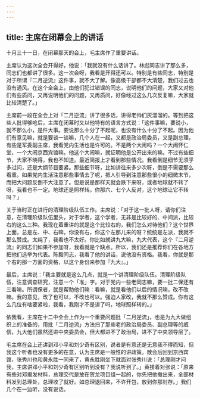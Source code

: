 ```yaml
---
---
---
```

title: 主席在闭幕会上的讲话
---




十月三十一日，在闭幕那天的会上，毛主席作了重要讲话。

主席认为这次全会开得好，他说：「我就没有什么话讲了。林彪同志讲了那么多，同志们也都讲了很多。这一次会呀，我看是开得还可以。特别是有些同志，特别是对于所谓『二月逆流』这件事，就不大了解。像高级干部都不大清楚，我们过去也没有通风。在这个全会上，由他们犯过错误的同志，说明他们的问题，大家又对他们有些质问，又再说明他们的问题，又再质问，好像经过这么几次反复嘛，大家就比较清楚了。」

主席前一段在全会上对「二月逆流」讲了很多话，讲得老帅们灰溜溜的。等到把这些人批得够呛后，主席在闭幕时又以他特有的语言方式说：「这件事嘛，要说小，就不那么小，是件大事。要说那么十分了不起呢，也没有什么十分了不起。因为他们有意见嘛，就是要谈一谈嘛，几个人在一起，又都是政治局委员，又是副总理，有些是军委副主席，我看党内生活也是许可的。不是两个大闹吗？一个大闹怀仁堂，一个大闹京西宾馆嘛。他这个大闹嘛，就证明他是公开出来的嘛。不过有些细节，大家不晓得，我也不知道。最近简报上才看到那些情况。我看倒是细节无须乎多过问，还是大纲节目要紧。那些细节呀，比如讲往来多少次呀，倒是不需要那么看重。如果党内生活注意那些事情去了呢，把人引导到注意那些很小的细微末节，而把大问题反倒不大注意了。但是说是那样天就会跌下来呀，或者地球就不转了呀，我看也不一定。地球还是照样转。你那六、七个人反对，这个地球让它不转吗？」

关于当时正在进行的清理阶级队伍工作。主席说：「对于这一批人呀，请你们注意，在清理阶级队伍里头，对于学者，这个学者，无非是比较好的、中间派，比较右的这么三种。我现在着重讲的就是这个比较右的，我们怎么对待他们？这个世界上面，总是左、中、右嘛，你没有右，你这个左那儿来的呀？统统是左派，我就不那么赞成。太纯了，我看也不太好。你比如就讲九大嘛，九大代表，这个『二月逆流』的同志们如果不参加呀，我看就是个缺点。所以，我们还是推荐你们在各地方把他们选举为代表。陈毅同志，我看了他的讲话，说他没有资格。我看，你就是那个右的那一方面的资格，以这个身份来参加『九大』。」

最后，主席说：「我主要就是这么几点，就是一个讲清理阶级队伍。清理阶级队伍，注意调查研究，注意一个「准」字。对于党内一些老同志嘛，要一批二保还有三看嘛。所谓保者，就是帮助他们嘛：看嘛，就是看他们以后的情况嘛，改不改嘛。我的意见，改了也可以，不改也可以。强迫人家改，我就不那么赞成。你有这么几位有啥要紧啦，我看，我刚才不是讲了吗，地球照样转的。」

依我看，主席在十二中全会上作为一个重要问题批「二月逆流」，也是为九大做组织上的准备的，用批「二月逆流」方法扫了那些老的政治局委员、副总理等的威信，九大他们虽然还进中央委员会，但大都进不了政治局，进不了中央领导层了。

毛主席在会上还讲到邓小平和刘少奇有区别，说者是有意还是无意我不得而知，但我这个听者也没有更多的在意，认为主席是一般性的讲政策。散会后回到京西宾馆，张秀川也和黄永胜一同来了，黄永胜刚坐下就面对张秀川说：「总理刚才问我，主席讲邓小平和刘少奇有区别听到没有？我说听到了。」黄接着对张说：「原来有些对邓揭发材料，总理交代是放在贺龙项目组一起的，你先把他撤出来，全部材料发到总理处，总理收了就好。如总理退回来，不许开包，放到你那封存。」我们几个在一边听，没有说话。